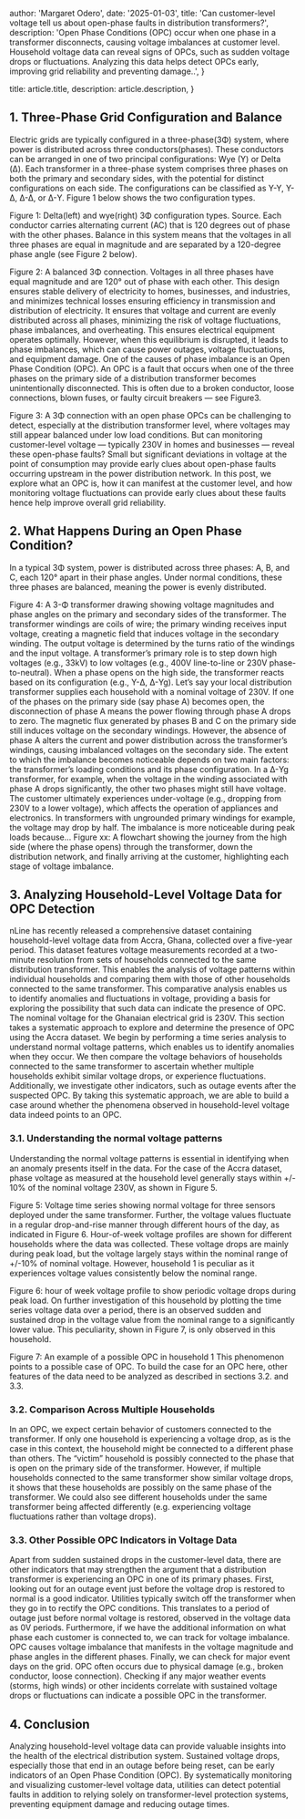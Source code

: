 
  author: 'Margaret Odero',
  date: '2025-01-03',
  title: 'Can customer-level voltage tell us about open-phase faults in distribution transformers?',
  description:
    'Open Phase Conditions (OPC) occur when one phase in a transformer disconnects, causing voltage imbalances at customer level. Household voltage data can reveal signs of OPCs, such as sudden voltage drops or fluctuations. Analyzing this data helps detect OPCs early, improving grid reliability and preventing damage..',
}

  title: article.title,
  description: article.description,
}


## 1. Three-Phase Grid Configuration and Balance
Electric grids are typically configured in a three-phase(3Φ) system, where power is distributed across three conductors(phases). These conductors can be arranged in one of two principal configurations: Wye (Y) or Delta (Δ). Each transformer in a three-phase system comprises three phases on both the primary and secondary sides, with the potential for distinct configurations on each side. The configurations can be classified as Y-Y, Y-Δ, Δ-Δ, or Δ-Y. Figure 1 below shows the two configuration types.

Figure 1: Delta(left) and wye(right) 3Φ configuration types. Source.
Each conductor carries alternating current (AC) that is 120 degrees out of phase with the other phases. Balance in this system means that the voltages in all three phases are equal in magnitude and are separated by a 120-degree phase angle  (see Figure 2 below).

Figure 2: A balanced 3Φ connection. Voltages in all three phases have equal magnitude and are 120° out of phase with each other.
This design ensures stable delivery of electricity to homes, businesses, and industries, and minimizes technical losses ensuring efficiency in transmission and distribution of electricity. It ensures that voltage and current are evenly distributed across all phases, minimizing the risk of voltage fluctuations, phase imbalances, and overheating. This ensures electrical equipment operates optimally. However, when this equilibrium is disrupted, it leads to phase imbalances, which can cause power outages, voltage fluctuations, and equipment damage.
One of the causes of phase imbalance is an Open Phase Condition (OPC). An OPC is a fault that occurs when one of the three phases on the primary side of a distribution transformer becomes unintentionally disconnected. This is often due to a broken conductor, loose connections, blown fuses, or faulty circuit breakers — see Figure3.

Figure 3: A 3Φ connection with an open phase
OPCs can be challenging to detect, especially at the distribution transformer level, where voltages may still appear balanced under low load conditions. But can monitoring customer-level voltage — typically 230V in homes and businesses — reveal these open-phase faults? Small but significant deviations in voltage at the point of consumption may provide early clues about open-phase faults occurring upstream in the power distribution network.
In this post, we explore what an OPC is, how it can manifest at the customer level, and how monitoring voltage fluctuations can provide early clues about these faults hence help improve overall grid reliability.
## 2. What Happens During an Open Phase Condition?
In a typical 3Φ system, power is distributed across three phases: A, B, and C, each 120° apart in their phase angles. Under normal conditions, these three phases are balanced, meaning the power is evenly distributed.

Figure 4: A 3-Φ transformer drawing showing voltage magnitudes and phase angles on the primary and secondary sides of the transformer. The transformer windings are coils of wire; the primary winding receives input voltage, creating a magnetic field that induces voltage in the secondary winding. The output voltage is determined by the turns ratio of the windings and the input voltage.
A transformer’s primary role is to step down high voltages (e.g., 33kV) to low voltages (e.g., 400V line-to-line or 230V phase-to-neutral). When a phase opens on the high side, the transformer reacts based on its configuration (e.g., Y-Δ, Δ-Yg).
Let’s say your local distribution transformer supplies each household with a nominal voltage of 230V. If one of the phases on the primary side (say phase A) becomes open, the disconnection of phase A means the power flowing through phase A drops to zero. The magnetic flux generated by phases B and C on the primary side still induces voltage on the secondary windings. However, the absence of phase A alters the current and power distribution across the transformer’s windings, causing imbalanced voltages on the secondary side.
The extent to which the imbalance becomes noticeable depends on two main factors: the transformer’s loading conditions and its phase configuration. In a Δ-Yg transformer, for example, when the voltage in the winding associated with phase A drops significantly, the other two phases might still have voltage. The customer ultimately experiences under-voltage (e.g., dropping from 230V to a lower voltage), which affects the operation of appliances and electronics. In transformers with ungrounded primary windings for example, the voltage may drop by half. The imbalance is more noticeable during peak loads because…
Figure xx: A flowchart showing the journey from the high side (where the phase opens) through the transformer, down the distribution network, and finally arriving at the customer, highlighting each stage of voltage imbalance.
## 3. Analyzing Household-Level Voltage Data for OPC Detection
nLine has recently released a comprehensive dataset containing household-level voltage data from Accra, Ghana, collected over a five-year period. This dataset features voltage measurements recorded at a two-minute resolution from sets of households connected to the same distribution transformer. This enables the analysis of voltage patterns within individual households and comparing them with those of other households connected to the same transformer. This comparative analysis enables us to identify anomalies and fluctuations in voltage, providing a basis for exploring the possibility that such data can indicate the presence of OPC.  The nominal voltage for the Ghanaian electrical grid is 230V.
This section takes a systematic approach to explore and determine the presence of OPC using the Accra dataset. We begin by performing a time series analysis to understand normal voltage patterns, which enables us to identify anomalies when they occur. We then compare the voltage behaviors of households connected to the same transformer to ascertain whether multiple households exhibit similar voltage drops, or experience fluctuations. Additionally, we investigate other indicators, such as outage events after the suspected OPC. By taking this systematic approach, we are able to build a case around whether the phenomena observed in household-level voltage data indeed points to an OPC.
### 3.1. Understanding the normal voltage patterns
Understanding the normal voltage patterns is essential in identifying when an anomaly presents itself in the data. For the case of the Accra dataset, phase voltage as measured at the household level generally stays within +/- 10% of the nominal voltage 230V, as shown in Figure 5.

Figure 5: Voltage time series showing normal voltage for three sensors deployed under the same transformer.
Further, the voltage values fluctuate in a regular drop-and-rise manner through different hours of the day, as indicated in Figure 6. Hour-of-week voltage profiles are shown for different households where the data was collected. These voltage drops are mainly during peak load, but the voltage largely stays within the nominal range of +/-10% of nominal voltage. However, household 1 is peculiar as it experiences voltage values consistently below the nominal range.

Figure 6: hour of week voltage profile to show periodic voltage drops during peak load.
On further investigation of this household by plotting the time series voltage data over a period, there is an observed sudden and sustained drop in the voltage value from the nominal range to a significantly lower value. This peculiarity, shown in Figure 7,  is only observed in this household.

Figure 7: An example of a possible OPC in household 1
This phenomenon points to a possible case of OPC. To build the case for an OPC here, other features of the data need to be analyzed as described in sections 3.2. and 3.3.
### 3.2. Comparison Across Multiple Households
In an OPC, we expect certain behavior of customers connected to the transformer. If only one household is experiencing a voltage drop, as is the case in this context, the household might be connected to a different phase than others. The “victim” household is possibly connected to the phase that is open on the primary side of the transformer. However, if multiple households connected to the same transformer show similar voltage drops, it shows that these households are possibly on the same phase of the transformer. We could also see different households under the same transformer being affected differently (e.g. experiencing voltage fluctuations rather than voltage drops).


### 3.3. Other Possible OPC Indicators in Voltage Data
Apart from sudden sustained drops in the customer-level data, there are other indicators that may strengthen the argument that a distribution transformer is experiencing an OPC in one of its primary phases.
First, looking out for an outage event just before the voltage drop is restored to normal is a good indicator. Utilities typically switch off the transformer when they go in to rectify the OPC conditions. This translates to a period of outage just before normal voltage is restored,  observed in the voltage data as 0V periods.
Furthermore, if we have the additional information on what phase each customer is connected to, we can track for voltage imbalance.  OPC causes voltage imbalance that manifests in the voltage magnitude and phase angles in the different phases.
Finally, we can check for major event days on the grid. OPC often occurs due to physical damage (e.g., broken conductor, loose connection). Checking if any major weather events (storms, high winds) or other incidents correlate with sustained voltage drops or fluctuations can indicate a possible OPC in the transformer.
## 4. Conclusion
Analyzing household-level voltage data can provide valuable insights into the health of the electrical distribution system. Sustained voltage drops, especially those that end in an outage before being reset, can be early indicators of an Open Phase Condition (OPC). By systematically monitoring and visualizing customer-level voltage data, utilities can detect potential faults in addition to relying solely on transformer-level protection systems, preventing equipment damage and reducing outage times.



